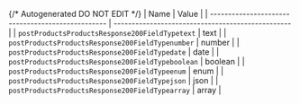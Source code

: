 {/* Autogenerated DO NOT EDIT  */}
| Name                                              | Value                                             |
| ------------------------------------------------- | ------------------------------------------------- |
| `postProductsProductsResponse200FieldTypetext`    | text                                              |
| `postProductsProductsResponse200FieldTypenumber`  | number                                            |
| `postProductsProductsResponse200FieldTypedate`    | date                                              |
| `postProductsProductsResponse200FieldTypeboolean` | boolean                                           |
| `postProductsProductsResponse200FieldTypeenum`    | enum                                              |
| `postProductsProductsResponse200FieldTypejson`    | json                                              |
| `postProductsProductsResponse200FieldTypearray`   | array                                             |